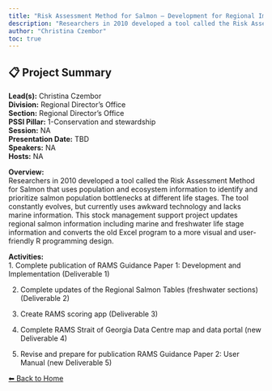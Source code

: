 ---
title: "Risk Assessment Method for Salmon – Development for Regional Implementation"
description: "Researchers in 2010 developed a tool called the Risk Assessment Method for Salmon that uses population and ecosystem information to identify and prioritize salmon population bottlenecks at different life stages. The tool constantly evolves, but currently uses awkward technology and lacks marine information. This stock management support project updates regional salmon information including marine and freshwater life stage information and converts the old Excel program to a more visual and user-friendly R programming design."
author: "Christina Czembor"
toc: true
---

## 📋 Project Summary

**Lead(s):** Christina Czembor  
**Division:** Regional Director's Office  
**Section:** Regional Director's Office  
**PSSI Pillar:** 1-Conservation and stewardship  
**Session:** NA  
**Presentation Date:** TBD  
**Speakers:** NA  
**Hosts:** NA  

**Overview:**  
Researchers in 2010 developed a tool called the Risk Assessment Method for Salmon that uses population and ecosystem information to identify and prioritize salmon population bottlenecks at different life stages. The tool constantly evolves, but currently uses awkward technology and lacks marine information. This stock management support project updates regional salmon information including marine and freshwater life stage information and converts the old Excel program to a more visual and user-friendly R programming design.   

**Activities:**  
1. Complete publication of RAMS Guidance Paper 1: Development and Implementation (Deliverable 1)
2. Complete updates of the Regional Salmon Tables (freshwater sections) (Deliverable 2)
3. Create RAMS scoring app (Deliverable 3)
4. Complete RAMS Strait of Georgia Data Centre map and data portal (new Deliverable 4)
5. Revise and prepare for publication RAMS Guidance Paper 2: User Manual (new Deliverable 5)

[⬅ Back to Home](../index.qmd)
